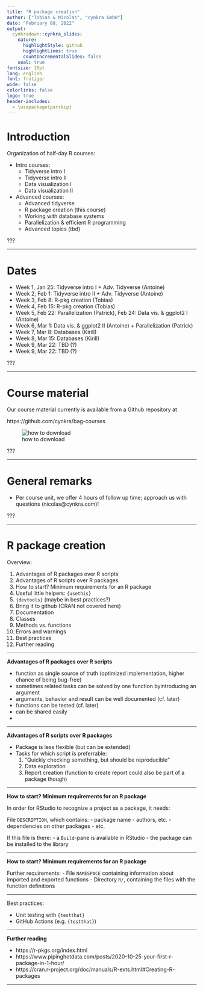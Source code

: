 ```yaml
---
title: "R package creation"
author: ["Tobias & Nicolas", "cynkra GmbH"]
date: "February 08, 2022"
output:
  cynkradown::cynkra_slides:
    nature:
      highlightStyle: github
      highlightLines: true
      countIncrementalSlides: false
    seal: true
fontsize: 10pt
lang: english
font: frutiger
wide: false
colorlinks: false
logo: true
header-includes:
  - \usepackage{parskip}
---
```


<style type="text/css">
.remark-code {
    font-size: 12px;
}
.font17 {
    font-size: 17px;
}
.font14 {
    font-size: 14px;
}
</style>

# Introduction

Organization of half-day R courses:

- Intro courses:
  * Tidyverse intro I
  * Tidyverse intro II
  * Data visualization I
  * Data visualization II
- Advanced courses:
  * Advanced tidyverse
  * R package creation (this course)
  * Working with database systems
  * Parallelization & efficient R programming
  * Advanced topics (tbd)

???

<!-- Antoine and I would like to welcome you on behalf of Cynkra. In the coming weeks we will be organizing two sets or R courses, split up as introductory and advanced. Each course will be half a day and the advanced courses are held twice in succession. Today we're starting with a first tidyverse intro course. -->

---

# Dates

- Week 1, Jan 25: Tidyverse intro I + Adv. Tidyverse (Antoine)
- Week 2, Feb 1: Tidyverse intro II + Adv. Tidyverse (Antoine)
- Week 3, Feb 8: R-pkg creation (Tobias)
- Week 4, Feb 15: R-pkg creation (Tobias)
- Week 5, Feb 22: Parallelization (Patrick), Feb 24: Data vis. & ggplot2 I (Antoine)
- Week 6, Mar 1: Data vis. & ggplot2 II (Antoine) + Parallelization (Patrick)
- Week 7, Mar 8: Databases (Kirill)
- Week 8, Mar 15: Databases (Kirill)
- Week 9, Mar 22: TBD (?)
- Week 9, Mar 22: TBD (?)

???
<!-- Courses are typically held on Tuesdays, with the exception of the first intro course on data visualization. Intro courses are in the mornings, while advanced courses take place on afternoons. We initially were hoping to be able to carry out these courses with physical presence, but at least for now, this is not possible. Hopefully, this will change over the course of the next weeks to months. For each course, two people representing Cynkra will be available, a topic-specific expert, as well as myself in a coordinating role. -->

---

# Course material

Our course material currently is available from a Github repository at

https://github.com/cynkra/bag-courses

![how to download](cynkra-repo-dl.png)

???
<!-- If anyone has issues accessing this material, let us know, it's important to us that you have the code available to experiment with. -->

---

# General remarks

<!-- - Even though we are starting out remotely, we hope for these courses to be interactive: go ahead and ask if something is unclear! -->
<!-- - We were asked to provide recordings of the courses for those of you who cannot join, so recording is activated -->
- Per course unit, we offer 4 hours of follow up time; approach us with questions (nicolas@cynkra.com)!

???
<!-- We're not only here to tell you some new and interesting things about R, but we'd also like to help you apply that knowledge to actual scenarios you're dealing with. So in this course follow up time, we're happy to help you with questions you might have regarding course material. But we would like to also offer our help with questions that come up when applying R to your day to day tasks. If you have a question you'd like to discuss, write us an email and we will schedule a meeting. -->

---

# R package creation

Overview:

1. Advantages of R packages over R scripts
1. Advantages of R scripts over R packages
1. How to start? Minimum requirements for an R package
1. Useful little helpers: `{usethis}`
1. `{devtools}` (maybe in best practices?)
1. Bring it to github (CRAN not covered here)
1. Documentation
1. Classes
1. Methods vs. functions
1. Errors and warnings
1. Best practices
1. Further reading

---

**Advantages of R packages over R scripts**

- function as single source of truth (optimized implementation, higher chance of being bug-free)
- sometimes related tasks can be solved by one function byintroducing an argument
- arguments, behavior and result can be well documented (cf. later)
- functions can be tested (cf. later)
- can be shared easily
- 

---

**Advantages of R scripts over R packages**

- Package is less flexible (but can be extended)
- Tasks for which script is preferrable: 
    1. "Quickly checking something, but should be reproducible"
    1. Data exploration
    1. Report creation (function to create report could also be part of a package though)

---

**How to start? Minimum requirements for an R package**

In order for RStudio to recognize a project as a package, it needs:

File `DESCRIPTION`, which contains:
- package name
- authors, etc.
- dependencies on other packages
- etc.

If this file is there:
- a `Build`-pane is available in RStudio
- the package can be installed to the library

---

**How to start? Minimum requirements for an R package**

Further requirements:
- File `NAMESPACE` containing information about imported and exported functions
- Directory `R/`, containing the files with the function definitions

--- 


Best practices:

- Unit testing with `{testthat}`
- GitHub Actions (e.g. `{testthat}`)

---

**Further reading**

- https://r-pkgs.org/index.html
- https://www.pipinghotdata.com/posts/2020-10-25-your-first-r-package-in-1-hour/
- https://cran.r-project.org/doc/manuals/R-exts.html#Creating-R-packages


---

